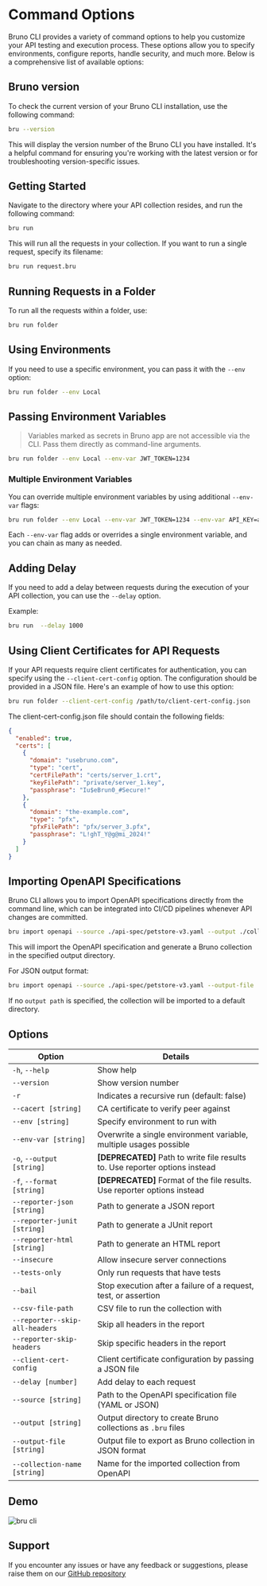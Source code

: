 # Command Options

Bruno CLI provides a variety of command options to help you customize your API testing and execution process. These options allow you to specify environments, configure reports, handle security, and much more. Below is a comprehensive list of available options:

## Bruno version 
To check the current version of your Bruno CLI installation, use the following command:

```bash copy
bru --version
```
This will display the version number of the Bruno CLI you have installed. It's a helpful command for ensuring you're working with the latest version or for troubleshooting version-specific issues.

## Getting Started

Navigate to the directory where your API collection resides, and run the following command:

```bash copy
bru run
```

This will run all the requests in your collection. If you want to run a single request, specify its filename:

```bash copy
bru run request.bru
```

## Running Requests in a Folder
To run all the requests within a folder, use:

```bash copy
bru run folder
```

## Using Environments
If you need to use a specific environment, you can pass it with the `--env` option:

```bash copy
bru run folder --env Local
```

## Passing Environment Variables

> Variables marked as secrets in Bruno app are not accessible via the CLI. Pass them directly as command-line arguments.

```bash copy
bru run folder --env Local --env-var JWT_TOKEN=1234
```

### Multiple Environment Variables

You can override multiple environment variables by using additional `--env-var` flags:

```bash copy
bru run folder --env Local --env-var JWT_TOKEN=1234 --env-var API_KEY=abcd1234 
```

Each `--env-var` flag adds or overrides a single environment variable, and you can chain as many as needed.

## Adding Delay
If you need to add a delay between requests during the execution of your API collection, you can use the `--delay` option.

Example:
```bash copy
bru run  --delay 1000
```
## Using Client Certificates for API Requests

If your API requests require client certificates for authentication, you can specify using the `--client-cert-config` option. The configuration should be provided in a JSON file. Here's an example of how to use this option:

```bash copy
bru run folder --client-cert-config /path/to/client-cert-config.json
```

The client-cert-config.json file should contain the following fields:

```json
{
  "enabled": true,
  "certs": [
    {
      "domain": "usebruno.com",
      "type": "cert",
      "certFilePath": "certs/server_1.crt",
      "keyFilePath": "private/server_1.key",
      "passphrase": "Iu$eBrun0_#Secure!"
    },
    {
      "domain": "the-example.com",
      "type": "pfx",
      "pfxFilePath": "pfx/server_3.pfx",
      "passphrase": "L!ghT_Y@g@mi_2024!"
    }
  ]
}
```

## Importing OpenAPI Specifications

Bruno CLI allows you to import OpenAPI specifications directly from the command line, which can be integrated into CI/CD pipelines whenever API changes are committed.

```bash copy
bru import openapi --source ./api-spec/petstore-v3.yaml --output ./collections/petstore --collection-name "Petstore API"
```

This will import the OpenAPI specification and generate a Bruno collection in the specified output directory.

For JSON output format:

```bash copy
bru import openapi --source ./api-spec/petstore-v3.yaml --output-file ./collections/petstore-api.json --collection-name "Petstore API"
```

If no `output path` is specified, the collection will be imported to a default directory.

## Options

| Option                       | Details                                                                       |
| ---------------------------- | ----------------------------------------------------------------------------- |
| `-h`, `--help`              | Show help                                                                     |
| `--version`                 | Show version number                                                           |
| `-r`                        | Indicates a recursive run (default: false)                                    |
| `--cacert [string]`         | CA certificate to verify peer against                                         |
| `--env [string]`            | Specify environment to run with                                               |
| `--env-var [string]`        | Overwrite a single environment variable, multiple usages possible             |
| `-o`, `--output [string]`   | **[DEPRECATED]** Path to write file results to. Use reporter options instead  |
| `-f`, `--format [string]`   | **[DEPRECATED]** Format of the file results. Use reporter options instead     |
| `--reporter-json [string]`  | Path to generate a JSON report                                                |
| `--reporter-junit [string]` | Path to generate a JUnit report                                               |
| `--reporter-html [string]`  | Path to generate an HTML report                                               |
| `--insecure`                | Allow insecure server connections                                             |
| `--tests-only`              | Only run requests that have tests                                             |
| `--bail`                    | Stop execution after a failure of a request, test, or assertion               |
| `--csv-file-path`           | CSV file to run the collection with                                           |
| `--reporter--skip-all-headers` | Skip all headers in the report                                            |
| `--reporter-skip-headers`   | Skip specific headers in the report                                           |
| `--client-cert-config`      | Client certificate configuration by passing a JSON file                       |
| `--delay [number]`          | Add delay to each request                                                     |
| `--source [string]`        | Path to the OpenAPI specification file (YAML or JSON)      |
| `--output [string]`        | Output directory to create Bruno collections as `.bru` files |
| `--output-file [string]`   | Output file to export as Bruno collection in JSON format   |
| `--collection-name [string]` | Name for the imported collection from OpenAPI            |

## Demo
![bru cli](/screenshots/cli-demo.webp)

## Support
If you encounter any issues or have any feedback or suggestions, please raise them on our [GitHub repository](https://github.com/usebruno/bruno)
